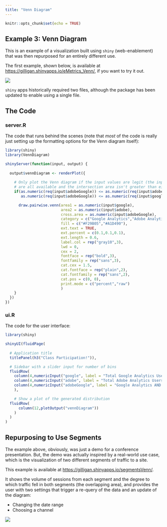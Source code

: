 ```yaml
---
title: "Venn Diagram"
---
```


```r
knitr::opts_chunk$set(echo = TRUE)
```

## Example 3: Venn Diagram

This is an example of a visualization built using `shiny` (web-enablement) that was then repurposed for an entirely different use.

The first example, shown below, is available at [https://gilligan.shinyapps.io/eMetrics_Venn/](https://gilligan.shinyapps.io/eMetrics_Venn/), if you want to try it out.

![](images/example3_venn_inputs.png)

`shiny` apps historically required two files, although the package has been updated to enable using a single file. 

## The Code {.tabset}
### server.R
The code that runs behind the scenes (note that _most_ of the code is really just setting up the formatting options for the Venn diagram itself):
```r
library(shiny)
library(VennDiagram)

shinyServer(function(input, output) {
  
  output$vennDiagram <- renderPlot({
    
    # Only plot the Venn diagram if the input values are legit (the input values
    # are all available and the intersection area isn't greater than either individual set). 
    if(as.numeric(req(input$adobeGoogle)) <= as.numeric(req(input$adobe)) &&
       as.numeric(req(input$adobeGoogle)) <= as.numeric(req(input$google))){

      draw.pairwise.venn(area1 = as.numeric(input$google),
                         area2 = as.numeric(input$adobe),
                         cross.area = as.numeric(input$adobeGoogle),
                         category = c("Google Analytics","Adobe Analytics"),
                         fill = c("#F29B05","#A1D490"),
                         ext.text = TRUE,
                         ext.percent = c(0.1,0.1,0.1),
                         ext.length = 0.6,
                         label.col = rep("gray10",3),
                         lwd = 0,
                         cex = 2,
                         fontface = rep("bold",3),
                         fontfamily = rep("sans",3), 
                         cat.cex = 1.5,
                         cat.fontface = rep("plain",2),
                         cat.fontfamily = rep("sans",2),
                         cat.pos = c(0, 0),
                         print.mode = c("percent","raw")
                         )
    }
  })
})
```

### ui.R
The code for the user interface:
```r
library(shiny)

shinyUI(fluidPage(
  
  # Application title
  titlePanel(h3("Class Participation!")),

  # Sidebar with a slider input for number of bins
  fluidRow(
    column(4,numericInput("google", label = "Total Google Analytics Users", value = NULL)),
    column(4,numericInput("adobe", label = "Total Adobe Analytics Users", value = NULL)),
    column(4,numericInput("adobeGoogle", label = "Google Analytics AND Adobe Analytics", value = NULL))
    ),

    # Show a plot of the generated distribution
  fluidRow(
      column(12,plotOutput("vennDiagram"))
    )
  )
)
```

## Repurposing to Use Segments
The example above, obviously, was just a demo for a conference presentation. But, the demo was actually inspired by a real-world use case, which is the visualization of two different segments of traffic to a site.

This example is available at [https://gilligan.shinyapps.io/segmentsVenn/](https://gilligan.shinyapps.io/segmentsVenn/).

It shows the volume of sessions from each segment and the degree to which traffic fell in both segments (the overlapping area), and provides the user with two settings that trigger a re-query of the data and an update of the diagram:

* Changing the date range
* Choosing a channel

![](images/example3_venn_segments.png)

